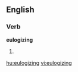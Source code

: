 
==English==

===Verb===
'''eulogizing'''

# {{present participle of|[[eulogize]]}}

[[hu:eulogizing]]
[[vi:eulogizing]]